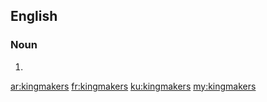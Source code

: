 ==English==

===Noun===
{{head|en}}

# {{plural of|kingmaker}}

[[ar:kingmakers]]
[[fr:kingmakers]]
[[ku:kingmakers]]
[[my:kingmakers]]
